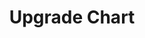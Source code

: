 ---
title: Upgrade Chart
description: Lorem ipsum dolor sit amet, consectetur adipiscing elit.
permalink: upgrade-chart
icon: FileJson2
order: 1
---